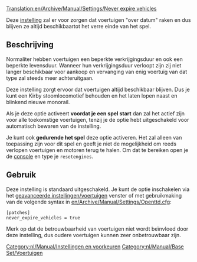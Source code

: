 [[Translation:en/Archive/Manual/Settings/Never expire vehicles]]

Deze [[nl/Archive/Manual/Settings/Geavanceerde instellingen|instelling]] zal er voor zorgen dat voertuigen "over datum" raken en dus blijven ze altijd beschikbaartot het verre einde van het spel.  

== Beschrijving ==
Normaliter hebben voertuigen een beperkte verkrijgingsduur en ook een beperkte levensduur. Wanneer hun verkrijgingsduur verloopt zijn zij niet langer beschikbaar voor aankoop en vervanging van enig voertuig van dat type zal steeds meer achteruitgaan.

Deze instelling zorgt ervoor dat voertuigen altijd beschikbaar blijven. Dus je kunt een Kirby stoomlocomotief behouden en het laten lopen naast en blinkend nieuwe monorail.

Als je deze optie activeert '''voordat je een spel start''' dan zal het actief zijn voor alle toekomstige voertuigen, tenzij je de optie hebt uitgeschakeld voor automatisch bewaren van de instelling.

Je kunt ook '''gedurende het spel''' deze optie activeren. Het zal alleen van toepassing zijn voor dit spel en geeft je niet de mogelijkheid om reeds verlopen voertuigen en motoren terug te halen. Om dat te bereiken open je de [[nl/Manual/Console|console]] en type je <code>resetengines</code>.

== Gebruik ==
Deze instelling is standaard uitgeschakeld. Je kunt de optie inschakelen via het [[nl/Archive/Manual/Settings/Geavanceerde instellingen/Voertuigen|geavanceerde instellingen/voertuigen]] venster of met gebruikmaking van de volgende syntax in [[en/Archive/Manual/Settings/Openttd.cfg]]:
<pre>
[patches]
never_expire_vehicles = true
</pre>

Merk op dat de betrouwbaarheid van voertuigen niet wordt beïnvloed door deze instelling, dus oudere voertuigen kunnen zeer onbetrouwbaar zijn.

[[Category:nl/Manual/Instellingen en voorkeuren]]
[[Category:nl/Manual/Base Set/Voertuigen]]